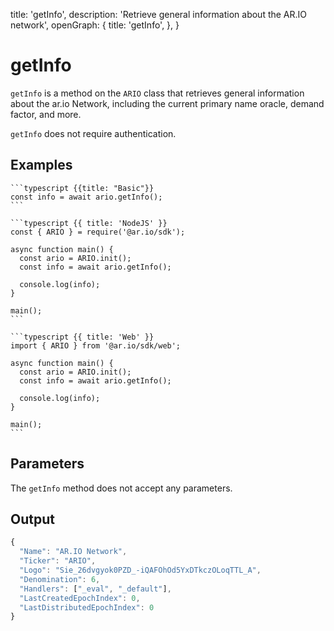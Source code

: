 
  title: 'getInfo',
  description: 'Retrieve general information about the AR.IO network',
  openGraph: {
    title: 'getInfo',
  },
}

# getInfo

`getInfo` is a method on the `ARIO` class that retrieves general information about the ar.io Network, including the current primary name oracle, demand factor, and more.

`getInfo` does not require authentication.

## Examples

<CodeGroup title="getInfo">

    ```typescript {{title: "Basic"}}
    const info = await ario.getInfo();
    ```

    ```typescript {{ title: 'NodeJS' }}
    const { ARIO } = require('@ar.io/sdk');

    async function main() {
      const ario = ARIO.init();
      const info = await ario.getInfo();

      console.log(info);
    }

    main();
    ```

    ```typescript {{ title: 'Web' }}
    import { ARIO } from '@ar.io/sdk/web';

    async function main() {
      const ario = ARIO.init();
      const info = await ario.getInfo();

      console.log(info);
    }

    main();
    ```

</CodeGroup>

## Parameters

The `getInfo` method does not accept any parameters.

## Output

```js
{
  "Name": "AR.IO Network",
  "Ticker": "ARIO",
  "Logo": "Sie_26dvgyok0PZD_-iQAFOhOd5YxDTkczOLoqTTL_A",
  "Denomination": 6,
  "Handlers": ["_eval", "_default"],
  "LastCreatedEpochIndex": 0,
  "LastDistributedEpochIndex": 0
}
```
